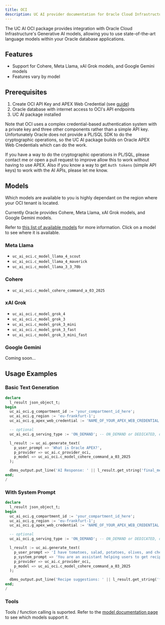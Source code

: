 ```yaml
---
title: OCI
description: UC AI provider documentation for Oracle Cloud Infrastructure
---
```


The UC AI OCI package provides integration with Oracle Cloud Infrastructure's Generative AI models, allowing you to use state-of-the-art language models within your Oracle database applications.

## Features

- Support for Cohere, Meta Llama, xAI Grok models, and Google Gemini models
- Features vary by model

## Prerequisites

1. Create OCI API Key and APEX Web Credential (see [guide](/products/uc-ai/docs/help/create-oci-key/))
2. Oracle database with internet access to OCI's API endpoints
3. UC AI package installed

Note that OCI uses a complex credential-based authentication system with a private key and three other components rather than a simple API key. Unfortunately Oracle does not provide a PL/SQL SDK to do the cryptographic operations, so the UC AI package builds on Oracle APEX Web Credentials which can do the work.

If you have a way to do the cryptographic operations in PL/SQL, please contact me or open a pull request to improve allow this to work without having to use APEX. Also if you know a way to get `Auth tokens` (simple API keys) to work with the AI APIs, please let me know.

## Models

Which models are available to you is highly dependant on the region where your OCI tenant is located.

Currently Oracle provides Cohere, Meta Llama, xAI Grok models, and Google Gemini models.

Refer to [this list of available models](https://docs.oracle.com/en-us/iaas/Content/generative-ai/pretrained-models.htm) for more information. Click on a model to see where it is available.

### Meta Llama

- `uc_ai_oci.c_model_llama_4_scout`
- `uc_ai_oci.c_model_llama_4_maverick`
- `uc_ai_oci.c_model_llama_3_3_70b`

### Cohere

- `uc_ai_oci.c_model_cohere_command_a_03_2025`

### xAI Grok

- `uc_ai_oci.c_model_grok_4`
- `uc_ai_oci.c_model_grok_3`
- `uc_ai_oci.c_model_grok_3_mini`
- `uc_ai_oci.c_model_grok_3_fast`
- `uc_ai_oci.c_model_grok_3_mini_fast`

### Google Gemini

Coming soon...

## Usage Examples

### Basic Text Generation

```sql
declare
  l_result json_object_t;
begin
  uc_ai_oci.g_compartment_id := 'your_compartment_id_here';
  uc_ai_oci.g_region := 'eu-frankfurt-1';
  uc_ai_oci.g_apex_web_credential := 'NAME_OF_YOUR_APEX_WEB_CREDENTIAL';

  -- optional
  uc_ai_oci.g_serving_type := 'ON_DEMAND'; -- ON_DEMAND or DEDICATED, default is ON_DEMAND

  l_result := uc_ai.generate_text(
    p_user_prompt => 'What is Oracle APEX?',
    p_provider => uc_ai.c_provider_oci,
    p_model => uc_ai_oci.c_model_cohere_command_a_03_2025
  );

  dbms_output.put_line('AI Response: ' || l_result.get_string('final_message'));
end;
/
```

### With System Prompt

```sql
declare
  l_result json_object_t;
begin
  uc_ai_oci.g_compartment_id := 'your_compartment_id_here';
  uc_ai_oci.g_region := 'eu-frankfurt-1';
  uc_ai_oci.g_apex_web_credential := 'NAME_OF_YOUR_APEX_WEB_CREDENTIAL';

  -- optional
  uc_ai_oci.g_serving_type := 'ON_DEMAND'; -- ON_DEMAND or DEDICATED, default is ON_DEMAND

  l_result := uc_ai.generate_text(
    p_user_prompt => 'I have tomatoes, salad, potatoes, olives, and cheese. What can I cook with that?',
    p_system_prompt => 'You are an assistant helping users to get recipes. Please just list 3 possible dish names without instructions.',
    p_provider => uc_ai.c_provider_oci,
    p_model => uc_ai_oci.c_model_cohere_command_a_03_2025
  );

  dbms_output.put_line('Recipe suggestions: ' || l_result.get_string('final_message'));
end;
/
```

### Tools

Tools / function calling is suported. Refer to the [model documentation page](https://docs.oracle.com/en-us/iaas/Content/generative-ai/pretrained-models.htm) to see which models support it.
